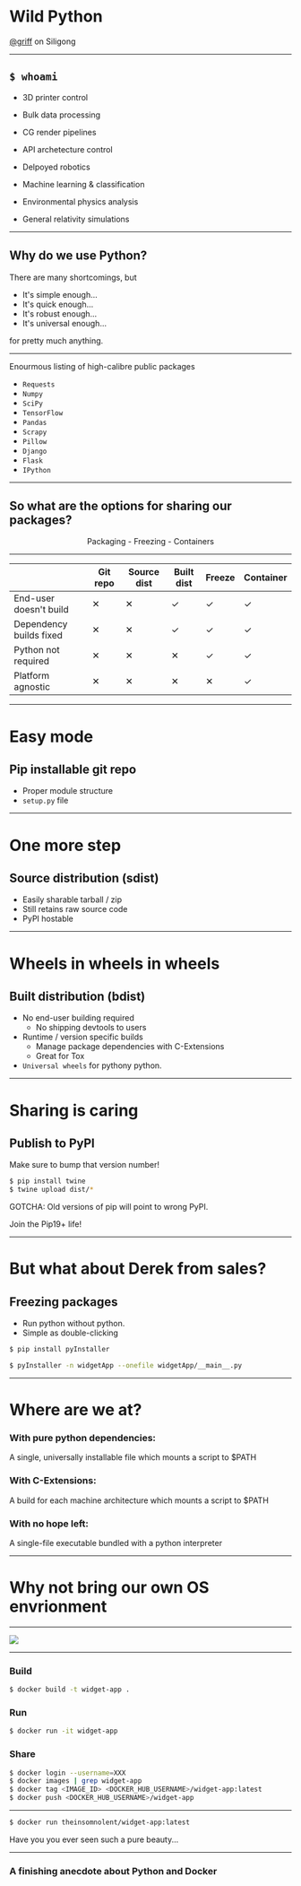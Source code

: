 

# Wild Python
<a href="https://siligong.slack.com/team/U2F39HD5K/">@griff</a> on Siligong

---

## `$ whoami`
- 3D printer control
- Bulk data processing
- CG render pipelines
- API archetecture control


- Delpoyed robotics
- Machine learning & classification


- Environmental physics analysis
- General relativity simulations

---

## Why do we use Python?
There are many shortcomings, but

- It's simple enough...
- It's quick enough...
- It's robust enough...
- It's universal enough...

for pretty much anything.

---

Enourmous listing of high-calibre public packages

- `Requests`
- `Numpy`
- `SciPy`
- `TensorFlow`
- `Pandas`
- `Scrapy`
- `Pillow`
- `Django`
- `Flask`
- `IPython`

---

## So what are the options for sharing our packages?

<center>
Packaging - Freezing - Containers
</center>

---

|                               |   Git repo  | Source dist | Built dist | Freeze | Container |
|-------------------------------|-------------|-------------|------------|--------|-----------|
| End-user doesn't build        |      ✕      |      ✕      |      ✓     |    ✓   |     ✓     |
| Dependency builds fixed       |      ✕      |      ✕      |      ✓     |    ✓   |     ✓     |
| Python not required           |      ✕      |      ✕      |      ✕     |    ✓   |     ✓     |
| Platform agnostic             |      ✕      |      ✕      |      ✕     |    ✕   |     ✓     |

---

# Easy mode
## Pip installable git repo
- Proper module structure
- `setup.py` file

---

# One more step 
## Source distribution (sdist)
- Easily sharable tarball / zip
- Still retains raw source code
- PyPI hostable

---

# Wheels in wheels in wheels
## Built distribution (bdist)
- No end-user building required
    - No shipping devtools to users
- Runtime / version specific builds
    - Manage package dependencies with C-Extensions
    - Great for Tox
- `Universal wheels` for pythony python.

---

# Sharing is caring
## Publish to PyPI

Make sure to bump that version number!

```bash
$ pip install twine
$ twine upload dist/*
```

GOTCHA: Old versions of pip will point to wrong PyPI. 

Join the Pip19+ life!

---

# But what about Derek from sales?
## Freezing packages
- Run python without python.
- Simple as double-clicking
```bash
$ pip install pyInstaller
```

```bash
$ pyInstaller -n widgetApp --onefile widgetApp/__main__.py
```

---

# Where are we at?
### With pure python dependencies:
A single, universally installable file which mounts a script to $PATH
### With C-Extensions:
A build for each machine architecture which mounts a script to $PATH
### With no hope left:
A single-file executable bundled with a python interpreter

---

# Why not bring our own OS envrionment
---

<Image src="docker.jpg" />

---

### Build
```bash
$ docker build -t widget-app .
```

### Run
```bash
$ docker run -it widget-app
```

### Share
```bash
$ docker login --username=XXX
$ docker images | grep widget-app
$ docker tag <IMAGE_ID> <DOCKER_HUB_USERNAME>/widget-app:latest
$ docker push <DOCKER_HUB_USERNAME>/widget-app
```
---

```bash
$ docker run theinsomnolent/widget-app:latest
```

Have you you ever seen such a pure beauty...

---
### A finishing anecdote about Python and Docker

